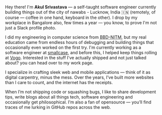 <style jsx="true">{`
  .intro img {
    width: 124px;
    height: 164px;
    float: left;
    margin-right: 12px;
  }
  ul {
    display: flex;
    flex-flow: row wrap;
    align-items: center;
    justify-content: center;
    list-style: none;
    column-gap: 0.6rem;
  }
  .wrapper {
    display: grid;
    grid-template-columns: repeat(3, 1fr);
    gap: 0.4rem 0.4rem;
    margin-top: 1rem;
  }
  .box {
    background: ${theme === "dark" ? "#7ed6dfbb" : "#eeeeee"};
    display: flex;
    flex-direction: row;
    align-items: center;
    padding: 0.5rem 0.6rem;
    border-radius: 0.2rem;
    font-size: 0.9rem;
    text-decoration: none;
    color: black;
    font-weight: 500;
  }
  .box span {
    margin-left: 0.5rem;
  }
  .recent-activity-list {
    display: block;
    min-height: 300px;
  }
`}</style>

Hey there! I'm **Akul Srivastava** — a self-taught software engineer currently building things out of the city of nawabs - Lucknow, India 🇮🇳 (remotely, of course — coffee in one hand, keyboard in the other). I drop by my workplace in Bangalore also, few times a year — you know, to prove I'm not just a Slack profile photo.

<div class="spacer" />

I did my engineering in computer science from <abbr title="Babu Banarasi Das: National Institute of Technology and Management">BBD-NITM</abbr>, but my real education
came from endless hours of debugging and building things that occasionally even worked
on the first try. I'm currently working as a <Link href='/work#current'>software engineer</Link> at <a href="https://smallcase.com" target="_blank">smallcase</a>, and before this,
I helped keep things rolling at <a href="https://tracxn.com/d/companies/vogo/__D5_Gnrubf6xPYpkAylDV5MfJEQs3yeaFX0mKz46EMGo" target="_blank">Vogo</a>. Interested in the stuff I’ve actually shipped and not just talked about? you can head over to my <Link href="/work">work</Link> page.

<div class="spacer" />

I specialize in crafting sleek web and mobile applications — think of it as digital carpentry, minus the mess. Over the years, I’ve built more websites than I care to count, and the internet has the receipts.

<div class="spacer" />

When I’m not shipping code or squashing bugs, I like to share <Link href="/dev-tips">development tips</Link>, write <Link href="/blogs">blogs</Link> about all things tech, software engineering and occasionally get philosophical. I’m also a fan of <Link href="/opensource">opensource</Link> — you’ll find traces of me lurking in GitHub repos across the web.

<br />

<RecentContent recentContent={recentContent} />

<RecentActivity activity={recentActivity} show={showRecentActivity} />
